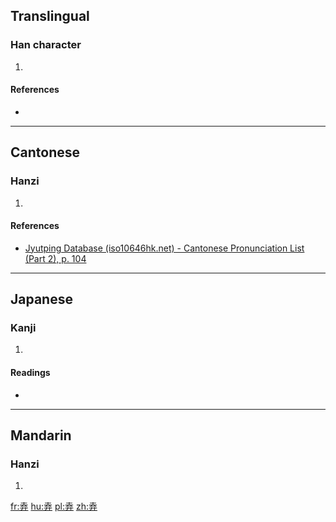 ==Translingual==

===Han character===
{{Han char|rn=55|rad=廾|as=05|sn=8|four=|canj=土戈廿 (GIT)|ids=⿱[[去]][[廾]]}}

# {{defn|Han|sort=廾05}}

====References====
* {{Han ref|kx=0354.070|dkj=09605|dj=0669.090|hdz=10516.030|uh=5F06|ud=24326}}

----

==Cantonese==

===Hanzi===
{{yue-hanzi|jyut=[[geoi2]]|y=geui2}}

# {{defn|lang=yue|sort=廾05}}

====References====
* [http://www.iso10646hk.net/jp/document/download.jsp Jyutping Database (iso10646hk.net) - Cantonese Pronunciation List (Part 2), p. 104]

----

==Japanese==

===Kanji===
{{ja-kanji|grade=|rs=廾05}}

# {{defn|lang=ja|sort=廾05}}

====Readings====
* {{ja-readings|on=[[きょ]] (kyo), [[こ]] (ko)|kun=[[おさめる]] (osameru), [[しまいこむ]] (shimaikomu)}}

----

==Mandarin==

===Hanzi===
{{cmn-hanzi|pin=[[jǔ]] ([[ju3]])|wg=chü<sup>3</sup>}}

# {{defn|lang=cmn|sort=廾05}}

[[fr:弆]]
[[hu:弆]]
[[pl:弆]]
[[zh:弆]]